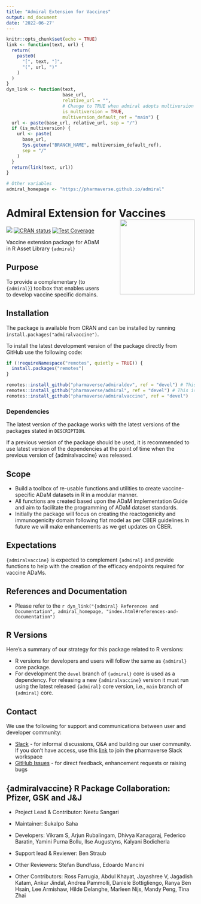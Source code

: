 ```yaml
---
title: "Admiral Extension for Vaccines"
output: md_document
date: '2022-06-27'
---
```


```r
knitr::opts_chunk$set(echo = TRUE)
link <- function(text, url) {
  return(
    paste0(
      "[", text, "]",
      "(", url, ")"
    )
  )
}
dyn_link <- function(text,
                     base_url,
                     relative_url = "",
                     # Change to TRUE when admiral adopts multiversion docs
                     is_multiversion = TRUE,
                     multiversion_default_ref = "main") {
  url <- paste(base_url, relative_url, sep = "/")
  if (is_multiversion) {
    url <- paste(
      base_url,
      Sys.getenv("BRANCH_NAME", multiversion_default_ref),
      sep = "/"
    )
  }
  return(link(text, url))
}

# Other variables
admiral_homepage <- "https://pharmaverse.github.io/admiral"
```

<!-- Please do not edit the README.md file as it is auto-generated. Only edit the README.Rmd file -->

# Admiral Extension for Vaccines <img src="man/figures/logo.png" align="right" width="200" style="margin-left:50px;"/>

<!-- badges: start -->
[<img src="http://pharmaverse.org/shields/admiralvaccine.svg">](https://pharmaverse.org)
[![CRAN status](https://www.r-pkg.org/badges/version/admiralvaccine)](https://CRAN.R-project.org/package=admiralvaccine)
[![Test Coverage](https://raw.githubusercontent.com/pharmaverse/admiralvaccine/badges/main/test-coverage.svg)](https://github.com/pharmaverse/admiralvaccine/actions/workflows/code-coverage.yml)
<!-- badges: end -->

Vaccine extension package for ADaM in R Asset Library `{admiral}`

## Purpose

To provide a complementary (to `{admiral}`) toolbox that enables users to develop vaccine specific domains.

## Installation

The package is available from CRAN and can be installed by running 
`install.packages("admiralvaccine")`.

To install the latest development version of the package directly from GitHub use the following code:

```r
if (!requireNamespace("remotes", quietly = TRUE)) {
  install.packages("remotes")
}

remotes::install_github("pharmaverse/admiraldev", ref = "devel") # This is a required dependency of {admiralvaccine}
remotes::install_github("pharmaverse/admiral", ref = "devel") # This is a required dependency of {admiralvaccine}
remotes::install_github("pharmaverse/admiralvaccine", ref = "devel")
```

### Dependencies

The latest version of the package works with the latest versions of the packages
stated in `DESCRIPTION`.

If a previous version of the package should be used, it is recommended to use
latest version of the dependencies at the point of time when the previous
version of {admiralvaccine} was released.

## Scope

* Build a toolbox of re-usable functions and utilities to create vaccine-specific ADaM datasets in R in a modular manner.
* All functions are created based upon the ADaM Implementation Guide and aim to facilitate the programming of ADaM dataset standards.
* Initially the package will focus on creating the reactogenicity and immunogenicity domain following flat model as per CBER guidelines.In future we will make enhancements as we get updates on CBER.

## Expectations

`{admiralvaccine}` is expected to complement `{admiral}` and provide functions to help with the creation of the efficacy endpoints required for vaccine ADaMs.

## References and Documentation

* Please refer to the `r dyn_link("{admiral} References and Documentation", admiral_homepage, "index.html#references-and-documentation")`

## R Versions

Here's a summary of our strategy for this package related to R versions:

* R versions for developers and users will follow the same as `{admiral}` core package.
* For development the `devel` branch of `{admiral}` core is used as a dependency. For releasing a new `{admiralvaccine}` version it must run using the latest released `{admiral}` core version, i.e., `main` branch of `{admiral}` core.

## Contact

We use the following for support and communications between user and developer community:

* [Slack](https://app.slack.com/client/T028PB489D3/C02M8KN8269) - for informal discussions, Q&A and building our user community. If you don't have access, use this [link](https://join.slack.com/t/pharmaverse/shared_invite/zt-yv5atkr4-Np2ytJ6W_QKz_4Olo7Jo9A) to join the pharmaverse Slack workspace
* [GitHub Issues](https://github.com/pharmaverse/admiralvaccine/issues) - for direct feedback, enhancement requests or raising bugs

## {admiralvaccine} R Package Collaboration: Pfizer, GSK and J&J

- Project Lead & Contributor: Neetu Sangari

- Maintainer: Sukalpo Saha

- Developers: Vikram S, Arjun Rubalingam, Dhivya Kanagaraj, Federico Baratin, Yamini Purna Bollu, Ilse Augustyns, Kalyani Bodicherla

- Support lead & Reviewer: Ben Straub

- Other Reviewers: Stefan Bundfuss, Edoardo Mancini

- Other Contributors: Ross Farrugia, Abdul Khayat, Jayashree V, Jagadish Katam, Ankur Jindal, Andrea Pammolli, Daniele Bottigliengo, Ranya Ben Hsain, Lee Armishaw, Hilde Delanghe, Marleen Nijs, Mandy Peng, Tina Zhai
